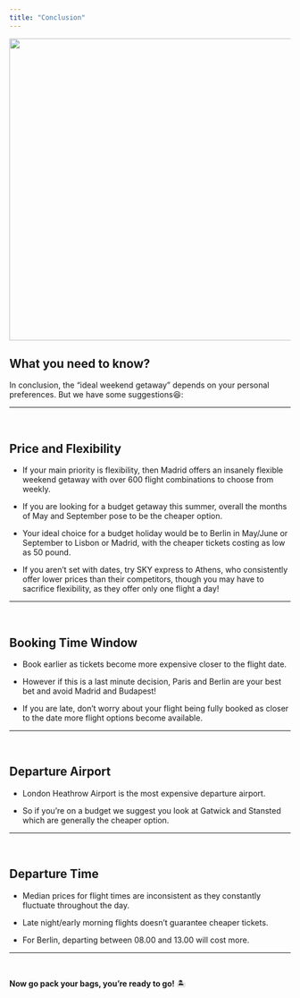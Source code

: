 ```yaml
---
title: "Conclusion"
---
```

<p style='text-align:center'>
    <img src="figures/Wallpapers/conclusion.jpg" width="960" height="540" />
</p>

## What you need to know?

In conclusion, the “ideal weekend getaway” depends on your personal preferences. 
But we have some suggestions😆:

------------------------------------------------

<br>

## Price and Flexibility

- If your main priority is flexibility, then Madrid offers an insanely flexible weekend getaway with over 600 flight combinations to choose from weekly. 

- If you are looking for a budget getaway this summer, overall the months of May and September pose to be the cheaper option.

- Your ideal choice for a budget holiday would be to Berlin in May/June or September to Lisbon or Madrid, with the cheaper tickets costing as low as 50 pound. 

- If you aren’t set with dates, try SKY express to Athens, who consistently offer lower prices than their competitors, though you may have to sacrifice flexibility, as they offer only one flight a day!

------------------------------------------------

<br>

## Booking Time Window

- Book earlier as tickets become more expensive closer to the flight date.

- However if this is a last minute decision, Paris and Berlin are your best bet and avoid Madrid and Budapest!

- If you are late, don’t worry about your flight being fully booked as closer to the date more flight options become available.

------------------------------------------------

<br>

## Departure Airport

- London Heathrow Airport is the most expensive departure airport.

- So if you’re on a budget we suggest you look at Gatwick and Stansted which are generally the cheaper option.

------------------------------------------------

<br>

## Departure Time

- Median prices for flight times are inconsistent as they constantly fluctuate throughout the day.

- Late night/early morning flights doesn’t guarantee cheaper tickets. 

- For Berlin, departing between 08.00 and 13.00 will cost more.

------------------------------------------------

<br>

**Now go pack your bags, you’re ready to go!** 🏝



